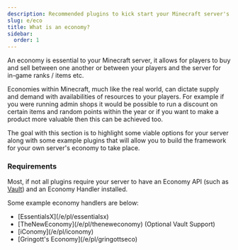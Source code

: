 ```yaml
---
description: Recommended plugins to kick start your Minecraft server's economy.
slug: e/eco
title: What is an economy?
sidebar:
  order: 1
---
```


An economy is essential to your Minecraft server, it allows for players to buy and sell between one another or between your players and the server for in-game ranks / items etc. 

Economies within Minecraft, much like the real world, can dictate supply and demand with availabilities of resources to your players. For example if you were running admin shops it would be possible to run a discount on certain items and random points within the year or if you want to make a product more valuable then this can be achieved too.

The goal with this section is to highlight some viable options for your server along with some example plugins that will allow you to build the framework for your own server's economy to take place.



### Requirements
Most, if not all plugins require your server to have an Economy API (such as [Vault](/e/pl/vault)) and an Economy Handler installed. 

Some example economy handlers are below:

<ul class="pl-5 list-disc">
    <li>[EssentialsX](/e/pl/essentialsx)</li>
    <li>[TheNewEconomy](/e/pl/theneweconomy) (Optional Vault Support)</li>
    <li>[iConomy](/e/pl/iconomy)</li>
    <li>[Gringott's Economy](/e/pl/gringottseco)</li>
</ul>
